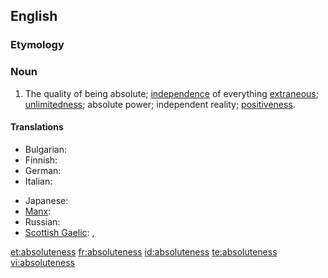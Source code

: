 ==English==

===Etymology===
{{suffix|absolute|ness}}

===Noun===
{{en-noun|-|es}}

# The quality of being absolute; [[independence]] of everything [[extraneous]]; [[unlimitedness]]; absolute power; independent reality; [[positiveness]].

====Translations====
{{trans-top|quality of being absolute}}
* Bulgarian: {{t|bg|абсолютност|f|tr=absolyútnost|sc=Cyrl}}
* Finnish: {{t|fi|ehdottomuus}}
* German: {{t+|de|Absolutheit|f}}
* Italian: {{t|it|assolutezza|f}}
{{trans-mid}}
* Japanese: {{t|ja|絶対|tr=zettai|sc=Jpan}}
* [[Manx]]: {{t|gv|ard-phooaralys|m}}
* Russian: {{t|ru|абсолютность|f|tr=absolyútnost'|sc=Cyrl}}
* [[Scottish Gaelic]]: {{t|gd|iomlanachd|f}}, {{t|gd|dligheachas|m}}
{{trans-bottom}}

[[et:absoluteness]]
[[fr:absoluteness]]
[[id:absoluteness]]
[[te:absoluteness]]
[[vi:absoluteness]]